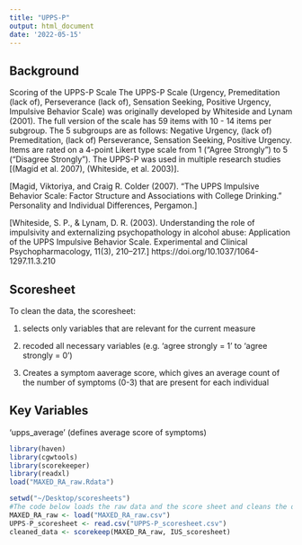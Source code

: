 ```yaml
---
title: "UPPS-P"
output: html_document
date: '2022-05-15'
---
```

## Background
Scoring of the UPPS-P Scale
The UPPS-P Scale (Urgency, Premeditation (lack of), Perseverance (lack of), Sensation Seeking, Positive Urgency, Impulsive Behavior Scale) was originally developed by Whiteside and Lynam (2001). The full version of the scale has 59 items with 10 - 14 items per subgroup. The 5 subgroups are as follows: Negative Urgency, (lack of) Premeditation, (lack of) Perseverance, Sensation Seeking, Positive Urgency. Items are rated on a 4-point Likert type scale from 1 ("Agree Strongly") to 5 ("Disagree Strongly"). The UPPS-P was used in multiple research studies [(Magid et al. 2007), (Whiteside, et al. 2003)]. 

[Magid, Viktoriya, and Craig R. Colder (2007). “The UPPS Impulsive Behavior Scale: Factor Structure and Associations with College Drinking.” Personality and Individual Differences, Pergamon.]

[Whiteside, S. P., & Lynam, D. R. (2003). Understanding the role of impulsivity and externalizing psychopathology in alcohol abuse: Application of the UPPS Impulsive Behavior Scale. Experimental and Clinical Psychopharmacology, 11(3), 210–217.] https://doi.org/10.1037/1064-1297.11.3.210

## Scoresheet
To clean the data, the scoresheet:

(1) selects only variables that are relevant for the current measure

(2) recoded all necessary variables (e.g. 'agree strongly = 1' to 'agree strongly = 0')

(3) Creates a symptom aaverage score, which gives an average count of the number of symptoms (0-3) that are present for each individual

## Key Variables
'upps_average' (defines average score of symptoms)

```r
library(haven)
library(cgwtools)
library(scorekeeper)
library(readxl)
load("MAXED_RA_raw.Rdata")
```

```r
setwd("~/Desktop/scoresheets")
#The code below loads the raw data and the score sheet and cleans the data
MAXED_RA_raw <- load("MAXED_RA_raw.csv")
UPPS-P_scoresheet <- read.csv("UPPS-P_scoresheet.csv")
cleaned_data <- scorekeep(MAXED_RA_raw, IUS_scoresheet)
```

